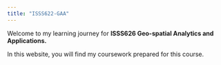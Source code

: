 ```yaml
---
title: "ISSS622-GAA"
---
```


Welcome to my learning journey for **ISSS626 Geo-spatial Analytics and Applications.**

In this website, you will find my coursework prepared for this course.
